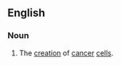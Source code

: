 ==English==
{{wikipedia}}
===Noun===
{{en-noun|-}}
#{{pathology}} The [[creation]] of [[cancer]] [[cell]]s.